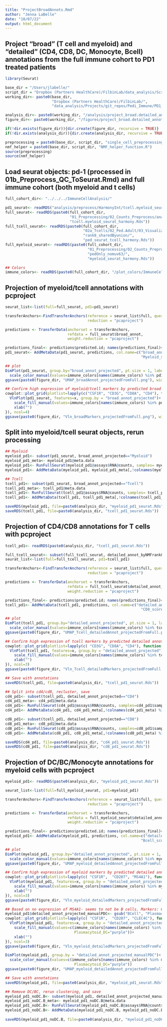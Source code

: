 ```yaml
---
title: "ProjectBroadAnnots.Rmd"
author: "Jenna LaBelle"
date: "10/07/22"
output: html_document
---
```


## Project "broad" (T cell and myeloid) and "detailed" (CD4, CD8, DC, Monocyte, Bcell) annotations from the full immune cohort to PD1 treated patients

```r
library(Seurat) 

base_dir = "/Users/jlabelle/"
script_dir = "Dropbox (Partners HealthCare)/FilbinLab/data_analysis/Scripts/"
working_dir<- paste0(base_dir, 
                     "Dropbox (Partners HealthCare)/FilbinLab/",
                     "data_analysis/Projects/git_repos/Pedi_Immune/PD1_Treat/SS2/Immune/")

analysis_dir<- paste0(working_dir, "/analysis/project_broad.detailed_annot/")
figure_dir<- paste0(working_dir, "/figures/project_broad.detailed_annot/")

if(!dir.exists(figure_dir)){dir.create(figure_dir, recursive = TRUE)}
if(!dir.exists(analysis_dir)){dir.create(analysis_dir, recursive = TRUE)}

preprocessing = paste0(base_dir, script_dir, "single_cell_preprocessing_helper_functions.R")
nmf_helper = paste0(base_dir, script_dir, "NMF_helper_function.R")
source(preprocessing)
source(nmf_helper)

```

## Load seurat objects: pd-1 (processed in 01b_Preprocess_QC_ToSeurat.Rmd) and full immune cohort (both myeloid and t cells)
```r
full_cohort_dir<- "../../../ImmuneCellAnalysis/"

pd1_seurat<- readRDS("analysis/preprocess/HarmonyInt/tcell.myeloid_seurat.Rds")
full_seurat<- readRDS(paste0(full_cohort_dir,
                             "01_Preprocessing/02_Counts_Preprocess/analysis/detailed_annotation/pedOnly_nomuv63/",
                             "tcell.myeloid_seurat_harmony.Rds"))
full_tcell_seurat<- readRDS(paste0(full_cohort_dir,
                                   "02a_Tcells/02_Ped.Adult/03_Visualize.Reannotate_programs/analysis/Reannotate_programs/",
                                   "rank8_sharedByunion/",
                                   "ped_seurat_tcell_harmony.Rds"))
full_myeloid_seurat<- readRDS(paste0(full_cohort_dir,
                                     "01_Preprocessing/02_Counts_Preprocess/analysis/detailed_annotation/",
                                     "pedOnly_nomuv63/",
                                     "myeloid_seurat_harmony.Rds"))

## Colors 
immune_colors<- readRDS(paste0(full_cohort_dir, "/plot_colors/ImmuneCell.celltypes.Rds"))

```

## Projection of myeloid/tcell annotations with pcproject 
```r
seurat_list<-list(full=full_seurat, pd1=pd1_seurat)

transferAnchors<-FindTransferAnchors(reference = seurat_list$full, query=seurat_list$pd1,
                                     reduction = "pcaproject")

predictions <- TransferData(anchorset = transferAnchors, 
                            refdata = full_seurat$broad_annot,
                            weight.reduction = "pcaproject")

predictions_final<- predictions$predicted.id; names(predictions_final)<- rownames(predictions)
pd1_seurat<- AddMetaData(pd1_seurat, predictions, col.name=c("broad_annot_projected", "Tcell_score_projected", 
                                                             "Myeloid_score_projected", "max_score_projected"))

## plot
DimPlot(pd1_seurat, group.by="broad_annot_projected", pt.size = 1, label=TRUE, label.size = 6)+ NoLegend()+
  scale_color_manual(values=immune_colors[names(immune_colors) %in% pd1_seurat$broad_annot_projected])
ggsave(paste0(figure_dir, "UMAP_broadAnnot_projectedFromFull.png"), width=6, height=6)

## Confirm high expression of myeloid/tcell markers by predicted broad annotation
cowplot::plot_grid(plotlist=lapply(c("CSF1R", "CD3G", "CD8A", "CD4"), function(x){
  VlnPlot(pd1_seurat, features=x, group.by = "broad_annot_projected")+ NoLegend()+
    scale_fill_manual(values=immune_colors[names(immune_colors) %in% pd1_seurat$broad_annot_projected])+
    xlab("")
}), ncol=4)
ggsave(paste0(figure_dir, "Vln_broadMarkers_projectedFromFull.png"), width=12, height=4)

```

## Split into myeloid/tcell seurat objects, rerun processing
```r
## Myeloid
myeloid_pd1<- subset(pd1_seurat, broad_annot_projected=="Myeloid")
myeloid_pd1_meta<- myeloid_pd1@meta.data
myeloid_pd1<- RunFullSeurat(myeloid_pd1@assays$RNA@counts, samples= myeloid_pd1$sample, RunHarmony = TRUE)
myeloid_pd1<- AddMetaData(myeloid_pd1, myeloid_pd1_meta[,!colnames(myeloid_pd1_meta) %in% colnames(myeloid_pd1@meta.data)])

## Tcell
tcell_pd1<- subset(pd1_seurat, broad_annot_projected=="Tcell")
tcell_pd1_meta<- tcell_pd1@meta.data
tcell_pd1<- RunFullSeurat(tcell_pd1@assays$RNA@counts, samples= tcell_pd1$sample, RunHarmony = TRUE)
tcell_pd1<- AddMetaData(tcell_pd1, tcell_pd1_meta[,!colnames(tcell_pd1_meta) %in% colnames(tcell_pd1@meta.data)])

saveRDS(myeloid_pd1, file=paste0(analysis_dir, "myeloid_pd1_seurat.Rds"))
saveRDS(tcell_pd1, file=paste0(analysis_dir, "tcell_pd1_seurat.Rds"))
```


## Projection of CD4/CD8 annotations for T cells with pcproject 
```r
tcell_pd1<- readRDS(paste0(analysis_dir, "tcell_pd1_seurat.Rds"))

full_tcell_seurat<- subset(full_tcell_seurat, detailed_annot_byNMFrank8_mergedByunion != "Unclear")
seurat_list<-list(full=full_tcell_seurat, pd1=tcell_pd1)

transferAnchors<-FindTransferAnchors(reference = seurat_list$full, query=seurat_list$pd1,
                                     reduction = "pcaproject")

predictions <- TransferData(anchorset = transferAnchors, 
                            refdata = full_tcell_seurat$detailed_annot_byNMFrank8_mergedByunion,
                            weight.reduction = "pcaproject")

predictions_final<- predictions$predicted.id; names(predictions_final)<- rownames(predictions)
tcell_pd1<- AddMetaData(tcell_pd1, predictions, col.name=c("detailed_annot_projected", "CD4_score_projected", 
                                                             "CD8_score_projected", "max_score_projected"))

## plot
DimPlot(tcell_pd1, group.by="detailed_annot_projected", pt.size = 1, label=TRUE, label.size = 6)+ NoLegend()+
  scale_color_manual(values=immune_colors[names(immune_colors) %in% tcell_pd1$detailed_annot_projected])
ggsave(paste0(figure_dir, "UMAP_Tcell_detailedAnnot_projectedFromFull.png"), width=6, height=6)

## Confirm high expression of tcell markers by predicted detailed annotation
cowplot::plot_grid(plotlist=lapply(c( "CD3G", "CD8A", "CD4"), function(x){
  VlnPlot(tcell_pd1, features=x, group.by = "detailed_annot_projected")+ NoLegend()+
    scale_fill_manual(values=immune_colors[names(immune_colors) %in% tcell_pd1$detailed_annot_projected])+
    xlab("")
}), ncol=3)
ggsave(paste0(figure_dir, "Vln_Tcell_detailedMarkers_projectedFromFull.png"), width=9, height=4)

## Save with annotations
saveRDS(tcell_pd1, file=paste0(analysis_dir, "tcell_pd1_seurat.Rds"))

## Split into cd4/cd8, recluster, save
cd4_pd1<- subset(tcell_pd1, detailed_annot_projected=="CD4")
cd4_pd1_meta<- cd4_pd1@meta.data
cd4_pd1<- RunFullSeurat(cd4_pd1@assays$RNA@counts, samples=cd4_pd1$sample, RunHarmony = TRUE)
cd4_pd1<- AddMetaData(cd4_pd1, cd4_pd1_meta[,!colnames(cd4_pd1_meta) %in% colnames(cd4_pd1@meta.data)])

cd8_pd1<- subset(tcell_pd1, detailed_annot_projected=="CD8")
cd8_pd1_meta<- cd8_pd1@meta.data
cd8_pd1<- RunFullSeurat(cd8_pd1@assays$RNA@counts, samples=cd8_pd1$sample, RunHarmony = TRUE)
cd8_pd1<- AddMetaData(cd8_pd1, cd8_pd1_meta[,!colnames(cd8_pd1_meta) %in% colnames(cd8_pd1@meta.data)])

saveRDS(cd4_pd1, file=paste0(analysis_dir, "cd4_pd1_seurat.Rds"))
saveRDS(cd8_pd1, file=paste0(analysis_dir, "cd8_pd1_seurat.Rds"))
```

## Projection of DC/BC/Monocyte annotations for myeloid cells with pcproject 
```r
myeloid_pd1<- readRDS(paste0(analysis_dir, "myeloid_pd1_seurat.Rds"))

seurat_list<-list(full=full_myeloid_seurat, pd1=myeloid_pd1)

transferAnchors<-FindTransferAnchors(reference = seurat_list$full, query=seurat_list$pd1,
                                     reduction = "pcaproject")

predictions <- TransferData(anchorset = transferAnchors, 
                            refdata = full_myeloid_seurat$detailed_annot,
                            weight.reduction = "pcaproject")

predictions_final<- predictions$predicted.id; names(predictions_final)<- rownames(predictions)
myeloid_pd1<- AddMetaData(myeloid_pd1, predictions, col.name=c("detailed_annot_projected", "Myeloid_score_projected", 
                                                             "Bcell_score_projected", "DC_score_projected", "max_score_projected"))

## plot
DimPlot(myeloid_pd1, group.by="detailed_annot_projected", pt.size = 1, label=TRUE, label.size = 6)+ NoLegend()+
  scale_color_manual(values=immune_colors[names(immune_colors) %in% myeloid_pd1$detailed_annot_projected])
ggsave(paste0(figure_dir, "UMAP_myeloid_detailedAnnot_projectedFromFull.png"), width=6, height=6)

## Confirm high expression of myeloid markers by predicted detailed annotation
cowplot::plot_grid(plotlist=lapply(c( "CSF1R",  "CD207", "MS4A1"), function(x){
  VlnPlot(myeloid_pd1, features=x, group.by = "detailed_annot_projected")+ NoLegend()+
    scale_fill_manual(values=immune_colors[names(immune_colors) %in% myeloid_pd1$detailed_annot_projected])+
    xlab("")
}), ncol=3)
ggsave(paste0(figure_dir, "Vln_myeloid_detailedMarkers_projectedFromFull.png"), width=9, height=4)

## Based on no expression of MS4A1- seems to not be B cells. Markers: CLEC4C, GZMB. Seems to be plasmacytoid dendritic cells. Removed either way, but show markers to confirm
myeloid_pd1$detailed_annot_projected_manualPDC<- gsub("BCell", "Plasmacytoid_DC", myeloid_pd1$detailed_annot_projected)
cowplot::plot_grid(plotlist=lapply(c( "CSF1R",  "CD207", "CLEC4C"), function(x){
  VlnPlot(myeloid_pd1, features=x, group.by = "detailed_annot_projected_manualPDC")+ NoLegend()+
    scale_fill_manual(values=c(immune_colors[names(immune_colors) %in% myeloid_pd1$detailed_annot_projected],
                               Plasmacytoid_DC="purple"))+
    xlab("")
}), ncol=3)
ggsave(paste0(figure_dir, "Vln_myeloid_detailedMarkers_projectedFromFull_manualPDCannot.png"), width=9, height=4)

DimPlot(myeloid_pd1, group.by = "detailed_annot_projected_manualPDC")+
  scale_color_manual(values=c(immune_colors[names(immune_colors) %in% myeloid_pd1$detailed_annot_projected],
                               Plasmacytoid_DC="purple"))
ggsave(paste0(figure_dir, "UMAP_myeloid_detailedAnnot_projectedFromFull_manualPDCannot.png"), width=6, height=6)

## Save with annotations
saveRDS(myeloid_pd1, file=paste0(analysis_dir, "myeloid_pd1_seurat.Rds"))

## Remove DC/BC, rerun clustering, and save
myeloid_pd1_noDC.B<- subset(myeloid_pd1, detailed_annot_projected_manualPDC == "Myeloid")
myeloid_pd1_noDC.B_meta<- myeloid_pd1_noDC.B@meta.data
myeloid_pd1_noDC.B<- RunFullSeurat(myeloid_pd1_noDC.B@assays$RNA@counts, RunHarmony = TRUE, samples=myeloid_pd1_noDC.B$sample)
myeloid_pd1_noDC.B<- AddMetaData(myeloid_pd1_noDC.B, myeloid_pd1_noDC.B_meta[,!colnames(myeloid_pd1_noDC.B_meta) %in% 
                                                                               colnames(myeloid_pd1_noDC.B@meta.data)])
saveRDS(myeloid_pd1_noDC.B, file=paste0(analysis_dir, "myeloid_pd1_noDC.B_seurat.Rds"))
```
